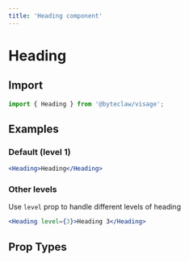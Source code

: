 ```yaml
---
title: 'Heading component'
---
```


# Heading

## Import

```js transpile=false
import { Heading } from '@byteclaw/visage';
```

## Examples

### Default (level 1)

```jsx live
<Heading>Heading</Heading>
```

### Other levels

Use `level` prop to handle different levels of heading

```jsx live
<Heading level={3}>Heading 3</Heading>
```

## Prop Types

<PropTypes component="Heading" />
